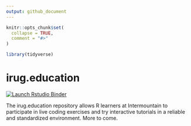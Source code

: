 ```yaml
---
output: github_document
---
```


<!-- README.md is generated from README.Rmd. Please edit that file -->

```r
knitr::opts_chunk$set(
  collapse = TRUE,
  comment = "#>"
)

library(tidyverse)
```

# irug.education

<!-- badges: start -->
[![Launch Rstudio Binder](http://mybinder.org/badge_logo.svg)](https://mybinder.org/v2/gh/danielbride/irug.education/holepunch?urlpath=rstudio)
<!-- badges: end -->

The irug.education repository allows R learners at Intermountain to participate
in live coding exercises and try interactive tutorials in a reliable and 
standardized environment. More to come.
